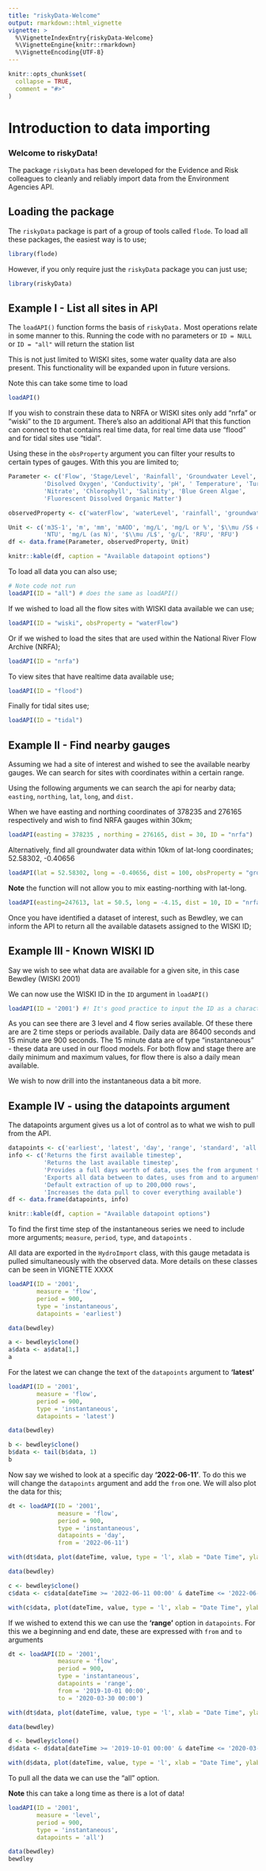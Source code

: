 ```yaml
---
title: "riskyData-Welcome"
output: rmarkdown::html_vignette
vignette: >
  %\VignetteIndexEntry{riskyData-Welcome}
  %\VignetteEngine{knitr::rmarkdown}
  %\VignetteEncoding{UTF-8}
---
```


```r
knitr::opts_chunk$set(
  collapse = TRUE,
  comment = "#>"
)
```

# Introduction to data importing

### Welcome to riskyData!

The package `riskyData` has been developed for the Evidence and Risk colleagues to cleanly and reliably import data from the Environment Agencies API.

## Loading the package

The `riskyData` package is part of a group of tools called `flode`. To load all these packages, the easiest way is to use;

```r
library(flode)
```

However, if you only require just the `riskyData` package you can just use;

```r
library(riskyData)
```

## Example I - List all sites in API

The `loadAPI()` function forms the basis of `riskyData.` Most operations relate in some manner to this. Running the code with no parameters or `ID = NULL` or `ID = "all"` will return the station list

This is not just limited to WISKI sites, some water quality data are also present. This functionality will be expanded upon in future versions.

Note this can take some time to load

```r
loadAPI()
```

If you wish to constrain these data to NRFA or WISKI sites only add "nrfa" or "wiski" to the `ID` argument. There's also an additional API that this function can connect to that contains real time data, for real time data use "flood" and for tidal sites use "tidal".

Using these in the `obsProperty` argument you can filter your results to certain types of gauges. With this you are limited to;

```r
Parameter <- c('Flow', 'Stage/Level', 'Rainfall', 'Groundwater Level', 'Ammonium',
          'Disolved Oxygen', 'Conductivity', 'pH', ' Temperature', 'Turbidity',
          'Nitrate', 'Chlorophyll', 'Salinity', 'Blue Green Algae',
          'Fluorescent Dissolved Organic Matter')

observedProperty <- c('waterFlow', 'waterLevel', 'rainfall', 'groundwaterLevel', 'ammonium', 'dissolved-oxygen', 'conductivity', 'ph', 'temperature', 'turbidity', 'nitrate', 'chlorophyll', 'salinity', 'bga', 'fdom')

Unit <- c('m3S-1', 'm', 'mm', 'mAOD', 'mg/L', 'mg/L or %', '$\\mu /S$ cm', '', 'C',
          'NTU', 'mg/L (as N)', '$\\mu /L$', 'g/L', 'RFU', 'RFU')
df <- data.frame(Parameter, observedProperty, Unit)

knitr::kable(df, caption = "Available datapoint options")
```

To load all data you can also use;

```r
# Note code not run
loadAPI(ID = "all") # does the same as loadAPI()
```

If we wished to load all the flow sites with WISKI data available we can use;

```r
loadAPI(ID = "wiski", obsProperty = "waterFlow")
```

Or if we wished to load the sites that are used within the National River Flow Archive (NRFA);

```r
loadAPI(ID = "nrfa")
```
To view sites that have realtime data available use;

```r
loadAPI(ID = "flood")
```

Finally for tidal sites use;

```r
loadAPI(ID = "tidal")
```
## Example II - Find nearby gauges

Assuming we had a site of interest and wished to see the available nearby gauges. We can search for sites with coordinates within a certain range.

Using the following arguments we can search the api for nearby data; `easting`, `northing`, `lat`, `long`, and `dist.`

When we have easting and northing coordinates of 378235 and 276165 respectively and wish to find NRFA gauges within 30km;

```r
loadAPI(easting = 378235 , northing = 276165, dist = 30, ID = "nrfa")
```

Alternatively, find all groundwater data within 10km of lat-long coordinates; 52.58302, -0.40656

```r
loadAPI(lat = 52.58302, long = -0.40656, dist = 100, obsProperty = "groundwaterLevel")
```

**Note** the function will not allow you to mix easting-northing with lat-long.

```r
loadAPI(easting=247613, lat = 50.5, long = -4.15, dist = 10, ID = "nrfa")
```

Once you have identified a dataset of interest, such as Bewdley, we can inform the API to return all the available datasets assigned to the WISKI ID;

## Example III - Known WISKI ID

Say we wish to see what data are available for a given site, in this case Bewdley (WISKI 2001)

We can now use the WISKI ID in the `ID` argument in `loadAPI()`

```r
loadAPI(ID = '2001') #! It's good practice to input the ID as a character string
```

As you can see there are 3 level and 4 flow series available. Of these there are are 2 time steps or periods available. Daily data are 86400 seconds and 15 minute are 900 seconds. The 15 minute data are of type "instantaneous" - these data are used in our flood models. For both flow and stage there are daily minimum and maximum values, for flow there is also a daily mean available.

We wish to now drill into the instantaneous data a bit more.

## Example IV - using the datapoints argument

The datapoints argument gives us a lot of control as to what we wish to pull from the API.

```r
datapoints <- c('earliest', 'latest', 'day', 'range', 'standard', 'all')
info <- c('Returns the first available timestep',
          'Returns the last available timestep',
          'Provides a full days worth of data, uses the from argument to specify the date',
          'Exports all data between to dates, uses from and to arguments',
          'Default extraction of up to 200,000 rows',
          'Increases the data pull to cover everything available')
df <- data.frame(datapoints, info)

knitr::kable(df, caption = "Available datapoint options")

```

To find the first time step of the instantaneous series we need to include more arguments; `measure`, `period`, `type`, and `datapoints` .

All data are exported in the `HydroImport` class, with this gauge metadata is pulled simultaneously with the observed data. More details on these classes can be seen in VIGNETTE XXXX

```r
loadAPI(ID = '2001', 
        measure = 'flow',
        period = 900,
        type = 'instantaneous',
        datapoints = 'earliest')
```

```r
data(bewdley)

a <- bewdley$clone()
a$data <- a$data[1,]
a
```

For the latest we can change the text of the `datapoints` argument to **'latest'**

```r
loadAPI(ID = '2001', 
        measure = 'flow',
        period = 900,
        type = 'instantaneous',
        datapoints = 'latest')
```

```r
data(bewdley)

b <- bewdley$clone()
b$data <- tail(b$data, 1)
b
```

Now say we wished to look at a specific day **'2022-06-11'**. To do this we will change the `datapoints` argument and add the `from` one. We will also plot the data for this;

```r
dt <- loadAPI(ID = '2001', 
              measure = 'flow',
              period = 900,
              type = 'instantaneous',
              datapoints = 'day',
              from = '2022-06-11')

with(dt$data, plot(dateTime, value, type = 'l', xlab = "Date Time", ylab = "Flow (cumecs)"))
```

```r
data(bewdley)

c <- bewdley$clone()
c$data <- c$data[dateTime >= '2022-06-11 00:00' & dateTime <= '2022-06-12 00:00',]

with(c$data, plot(dateTime, value, type = 'l', xlab = "Date Time", ylab = "Flow (cumecs)"))
```

If we wished to extend this we can use the **'range'** option in `datapoints`. For this we a beginning and end date, these are expressed with `from` and `to` arguments

```r
dt <- loadAPI(ID = '2001', 
              measure = 'flow',
              period = 900,
              type = 'instantaneous',
              datapoints = 'range',
              from = '2019-10-01 00:00',
              to = '2020-03-30 00:00')

with(dt$data, plot(dateTime, value, type = 'l', xlab = "Date Time", ylab = "Flow (cumecs)"))
```

```r
data(bewdley)

d <- bewdley$clone()
d$data <- d$data[dateTime >= '2019-10-01 00:00' & dateTime <= '2020-03-30 00:00',]

with(d$data, plot(dateTime, value, type = 'l', xlab = "Date Time", ylab = "Flow (cumecs)"))
```

To pull all the data we can use the "all" option.

**Note** this can take a long time as there is a lot of data!

```r
loadAPI(ID = '2001', 
        measure = 'level',
        period = 900,
        type = 'instantaneous',
        datapoints = 'all')
```

```r
data(bewdley)
bewdley
```
